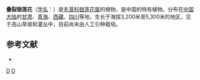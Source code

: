 {{Speciesbox 
| taxon = Anemone imbricata
| authority = Maxim.
}}
'''叠裂银莲花'''（[[学名|学名]]：{{lang|la|''Anemone imbricata''}}）是[[毛茛科|毛茛科]][[银莲花属|银莲花属]]的植物，是中国的特有植物。分布在[[中国大陆|中国大陆]]的[[甘肃|甘肃]]、[[青海|青海]]、[[西藏|西藏]]、[[四川|四川]]等地，生长于海拔3,200米至5,300米的地区，见于高山草坡和灌丛中，目前尚未由人工引种栽培。

== 参考文献 ==
<div class="references-small">
* {{cite web| url =http://www.bioinfo.cn/db05/KmzwSpecies.php?action=view&id=18239| title =叠裂银莲花| work =《中国高等植物数据库全库》| publisher =中国科学院微生物研究所| author =昆明植物研究所| accessdate =2009-02-25| deadurl =yes| archiveurl =https://web.archive.org/web/20160305034753/http://www.bioinfo.cn/db05/KmzwSpecies.php?action=view&id=18239| archivedate =2016-03-05}}
</div>
{{Taxonbar|from=Q10912950}}

[[Category:银莲花属|D]]
[[Category:中國特有植物|D]]